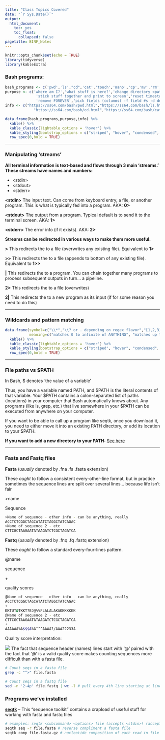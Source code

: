 ```yaml
---
title: "Class Topics Covered"
date: "`r Sys.Date()`"
output:
  html_document:
    toc: yes
    toc_float:
      collapsed: false
pagetitle: BINF_Notes
---
```


```r
knitr::opts_chunk$set(echo = TRUE)
library(tidyverse)
library(kableExtra)
```

### Bash programs:

```r
bash_programs <- c('pwd','ls',"cd",'cat','touch','nano','cp','mv','rm','cut','grep','wget')
purpose <- c('where am I?','what stuff is here?','change directory <path>',
              'stick stuff together and print to screen','reset timestamp / make empty file','bash text editor','copy <from> <to>','move <from> <to>',
              'remove FOREVER','pick fields (columns) -f field #s -d delimiter','find lines in a file that match a pattern','pull a file from a URL and save it as a file locally')
info <- c("https://ss64.com/bash/pwd.html","https://ss64.com/bash/ls.html",
             "https://ss64.com/bash/cd.html","https://ss64.com/bash/cat.html","https://ss64.com/bash/touch.html","https://www.howtogeek.com/howto/42980/the-beginners-guide-to-nano-the-linux-command-line-text-editor/","https://ss64.com/bash/cp.html","https://ss64.com/bash/mv.html","https://ss64.com/bash/rm.html","https://ss64.com/bash/cut.html","https://ss64.com/bash/grep.html","https://linuxize.com/post/wget-command-examples/")
```

```r
data.frame(bash_programs,purpose,info) %>% 
  kable() %>% 
  kable_classic(lightable_options = 'hover') %>%
  kable_styling(bootstrap_options = c("striped", "hover", "condensed", "responsive")) %>% 
  row_spec(0,bold = TRUE)

```

___


### Manipulating 'streams'

**All terminal information is text-based and flows through 3 main 'streams.' These streams have names and numbers:**

  - \<stdin\>
  - \<stdout\>
  - \<stderr\>
  
**\<stdin\>**   The input text. Can come from keyboard entry, a file, or another program. This is what is typically fed into a program.  AKA: **0>**

**\<stdout\>**    The output from a program. Typical default is to send it to the terminal screen. AKA: **1>**

**\<stderr\>**    The error info (if it exists). AKA: **2>**

**Streams can be redirected in various ways to make them more useful.**

**\>**     This redirects the <stdout> to a file (overwrites any existing file). Equivalent to **1>**

**\>\>**    This redirects the <stdout> to a file (appends to bottom of any existing file). Equivalent to **1>>**

**|**   This redirects the <stdout> to a program. You can chain together many programs to process subsequent outputs in turn... a pipeline.

**2>**    This redirects the <stderr> to a file (overwrites)

**2|**    This redirects the <stderr> to a new program as its input (if for some reason you need to do this)

___


### Wildcards and pattern matching

```r
data.frame(symbol=c("\\*","\\? or . depending on regex flavor","[1,2,3]","x{4}","^","[^a]","$","\\\\"),
           meaning=c("matches 0 to infinite of ANYTHING", "matches up to one instance of any character", "matches exactly one instance of 1, 2, OR 3","the preceding character will be matched exactly 4 times","pattern after ^ must be at the BEGINNING of a line","matches any character EXCEPT 'a'","pattern preceding $ must be at the END of a line","'escape character' any special character will be interpreted literally instead of its special meaning")) %>% 
  kable() %>% 
  kable_classic(lightable_options = 'hover') %>%
  kable_styling(bootstrap_options = c("striped", "hover", "condensed", "responsive")) %>% 
  row_spec(0,bold = TRUE)
```

___


### File paths vs $PATH

In Bash, \$ denotes 'the value of a variable'

Thus, you have a variable named PATH, and \$PATH is the literal contents of that variable. Your \$PATH contains a colon-separated list of paths (locations) in your computer that Bash automatically knows about. Any programs (like ls, grep, etc.) that live somewhere in your \$PATH can be executed from anywhere on your computer.

If you want to be able to call up a program like seqtk, once you download it, you need to either move it into an existing PATH directory, or add its location to your \$PATH.

**If you want to add a new directory to your PATH:** [See here](https://linuxize.com/post/how-to-add-directory-to-path-in-linux/)

___

### Fasta and Fastq files

**Fasta** (*usually* denoted by .fna .fa .fasta extension)

These *ought* to follow a consistent every-other-line format, but in practice sometimes the sequence lines are split over several lines... because life isn't fair

\>name

Sequence

```bash
>Name of sequence - other info - can be anything, really
ACCTCTCGGCTAGCATATCTAGGCTATCAGAC
>Name of sequence 2 - etc
CTTCGCTAAGAATATAAGATCTCGCTAGATCA
```


**Fastq** (*usually* denoted by .fnq .fq .fastq extension)

These *ought* to follow a standard every-four-lines pattern.

@name

sequence

\+

quality scores

```bash
@Name of sequence - other info - can be anything, really
ACCTCTCGGCTAGCATATCTAGGCTATCAGAC
+
KKTUT&TKKT?EJ@%%FLALALAKAKKKKKKK
@Name of sequence 2 - etc
CTTCGCTAAGAATATAAGATCTCGCTAGATCA
+
AAAAAA%A$$$A%A^^^AAAA?/AAA22233A
```


Quality score interpretation:

![](../../media/phred_scores.png)
The fact that sequence header (names) lines start with '@' paired with the fact that '@' is a valid quality score makes counting sequences more difficult than with a fasta file.  

```bash
# Count seqs in a fasta file
grep -c "^>" file.fasta

# Count seqs in a fastq file
sed -n '2~4p' file.fastq | wc -l # pull every 4th line starting at line 2 and then count
```


### Programs we've installed

[**seqtk**](https://github.com/lh3/seqtk) -- This "sequence toolkit" contains a crapload of useful stuff for working with fasta and fastq files

```bash
# examples: seqtk <subcommand> <options> file (accepts <stdin>) (accepts .gz compression)
seqtk seq -r file.fasta # reverse compliment a fasta file
seqtk comp file.fasta.gz # nucleotide composition of each read in file
```

